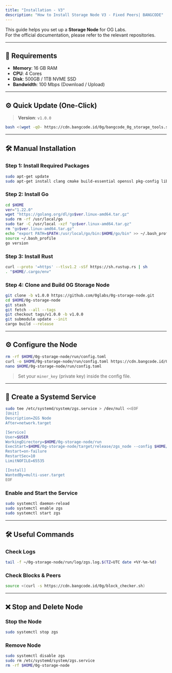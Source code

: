 ```yaml
---
title: "Installation - V3"
description: "How to Install Storage Node V3 - Fixed Peers| BANGCODE"
---
```


This guide helps you set up a **Storage Node** for OG Labs.  
For the official documentation, please refer to the relevant repositories.

---

## 🧰 Requirements

- **Memory**: 16 GB RAM  
- **CPU**: 4 Cores  
- **Disk**: 500GB / 1TB NVME SSD  
- **Bandwidth**: 100 Mbps (Download / Upload)

---

## ⚙️ Quick Update (One-Click)

> **Version**: `v1.0.0`

```bash
bash <(wget -qO- https://cdn.bangcode.id/0g/bangcode_0g_storage_tools.sh)
```

---

## 🛠 Manual Installation

### Step 1: Install Required Packages

```bash
sudo apt-get update
sudo apt-get install clang cmake build-essential openssl pkg-config libssl-dev
```

### Step 2: Install Go

```bash
cd $HOME
ver="1.22.0"
wget "https://golang.org/dl/go$ver.linux-amd64.tar.gz"
sudo rm -rf /usr/local/go
sudo tar -C /usr/local -xzf "go$ver.linux-amd64.tar.gz"
rm "go$ver.linux-amd64.tar.gz"
echo "export PATH=$PATH:/usr/local/go/bin:$HOME/go/bin" >> ~/.bash_profile
source ~/.bash_profile
go version
```

### Step 3: Install Rust

```bash
curl --proto '=https' --tlsv1.2 -sSf https://sh.rustup.rs | sh
. "$HOME/.cargo/env"
```

### Step 4: Clone and Build 0G Storage Node

```bash
git clone -b v1.0.0 https://github.com/0glabs/0g-storage-node.git
cd $HOME/0g-storage-node
git stash
git fetch --all --tags
git checkout tags/v1.0.0 -b v1.0.0
git submodule update --init
cargo build --release
```

---

## ⚙️ Configure the Node

```bash
rm -rf $HOME/0g-storage-node/run/config.toml
curl -o $HOME/0g-storage-node/run/config.toml https://cdn.bangcode.id/0g/v3_config.toml
nano $HOME/0g-storage-node/run/config.toml
```

> Set your `miner_key` (private key) inside the config file.

---

## 🧩 Create a Systemd Service

```bash
sudo tee /etc/systemd/system/zgs.service > /dev/null <<EOF
[Unit]
Description=ZGS Node
After=network.target

[Service]
User=$USER
WorkingDirectory=$HOME/0g-storage-node/run
ExecStart=$HOME/0g-storage-node/target/release/zgs_node --config $HOME/0g-storage-node/run/config.toml
Restart=on-failure
RestartSec=10
LimitNOFILE=65535

[Install]
WantedBy=multi-user.target
EOF
```

### Enable and Start the Service

```bash
sudo systemctl daemon-reload
sudo systemctl enable zgs
sudo systemctl start zgs
```

---

## 🛠 Useful Commands

### Check Logs

```bash
tail -f ~/0g-storage-node/run/log/zgs.log.$(TZ=UTC date +%Y-%m-%d)
```

### Check Blocks & Peers

```bash
source <(curl -s https://cdn.bangcode.id/0g/block_checker.sh)
```

---

## ❌ Stop and Delete Node

### Stop the Node

```bash
sudo systemctl stop zgs
```

### Remove Node

```bash
sudo systemctl disable zgs
sudo rm /etc/systemd/system/zgs.service
rm -rf $HOME/0g-storage-node
```
